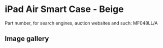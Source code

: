 
# iPad Air Smart Case - Beige

Part number, for search engines, auction websites and such: MF048LL/A

## Image gallery

<div style={{ width: "768px" }}>
  <GalleryComponent
    images={[
      {
        original: "/everysource/MF048.png",
        thumbnail: "/everypreview/MF048.png",
      },
      {
        original: "/everysource/MF048_AV1_SILVER.png",
        thumbnail: "/everypreview/MF048_AV1_SILVER.png",
      },
      {
        original: "/everysource/MF048_AV1_SPACE_GRAY.png",
        thumbnail: "/everypreview/MF048_AV1_SPACE_GRAY.png",
      },
      {
        original: "/everysource/MF048_AV3.png",
        thumbnail: "/everypreview/MF048_AV3.png",
      },
      {
        original: "/everysource/MF048_AV4.png",
        thumbnail: "/everypreview/MF048_AV4.png",
      },
      {
        original: "/everysource/MF048_AV5.png",
        thumbnail: "/everypreview/MF048_AV5.png",
      },
      {
        original: "/everysource/MF048_AV6.png",
        thumbnail: "/everypreview/MF048_AV6.png",
      }
    ]}
  />
</div>